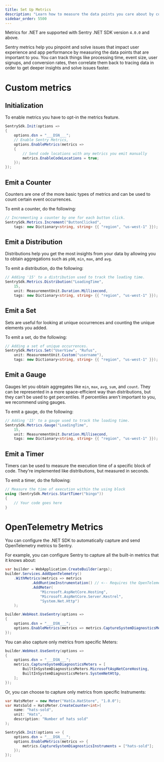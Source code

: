 ```yaml
---
title: Set Up Metrics
description: "Learn how to measure the data points you care about by configuring Metrics in your .NET app."
sidebar_order: 5500
---
```


<Note>

Metrics for .NET are supported with Sentry .NET SDK version `4.0.0` and above.

</Note>

Sentry metrics help you pinpoint and solve issues that impact user experience and app performance by measuring the data points that are important to you. You can track things like processing time, event size, user signups, and conversion rates, then correlate them back to tracing data in order to get deeper insights and solve issues faster.

# Custom metrics

## Initialization

To enable metrics you have to opt-in the metrics feature.

```csharp
SentrySdk.Init(options =>
{
    options.dsn = "___DSN___";
    // Enable Sentry Metrics,
    options.EnableMetrics(metrics =>
    {
        // Send code locations with any metrics you emit manually
        metrics.EnableCodeLocations = true;
    });
});
```

## Emit a Counter

Counters are one of the more basic types of metrics and can be used to count certain event occurrences.

To emit a counter, do the following:

```csharp
// Incrementing a counter by one for each button click.
SentrySdk.Metrics.Increment("ButtonClicked",
    tags: new Dictionary<string, string> {{ "region", "us-west-1" }});
```

## Emit a Distribution

Distributions help you get the most insights from your data by allowing you to obtain aggregations such as `p90`, `min`, `max`, and `avg`.

To emit a distribution, do the following:

```csharp
// Adding '15' to a distribution used to track the loading time.
SentrySdk.Metrics.Distribution("LoadingTime",
    15,
    unit: MeasurementUnit.Duration.Millisecond,
    tags: new Dictionary<string, string> {{ "region", "us-west-1" }});
```

## Emit a Set

Sets are useful for looking at unique occurrences and counting the unique elements you added.

To emit a set, do the following:

```csharp
// Adding a set of unique occurrences.
SentrySdk.Metrics.Set("UserView", "Rufus",
    unit: MeasurementUnit.Custom("username"),
    tags: new Dictionary<string, string> {{ "region", "us-west-1" }});
```

## Emit a Gauge

Gauges let you obtain aggregates like `min`, `max`, `avg`, `sum`, and `count`. They can be represented in a more space-efficient way than distributions, but they can't be used to get percentiles. If percentiles aren't important to you, we recommend using gauges.

To emit a gauge, do the following:

```csharp
// Adding '15' to a gauge used to track the loading time.
SentrySdk.Metrics.Gauge("LoadingTime",
    15,
    unit: MeasurementUnit.Duration.Millisecond,
    tags: new Dictionary<string, string> {{ "region", "us-west-1" }});
```

## Emit a Timer

Timers can be used to measure the execution time of a specific block of code. They're implemented like distributions, but measured in seconds.

To emit a timer, do the following:

```csharp
// Measure the time of execution within the using block
using (SentrySdk.Metrics.StartTimer("bingo"))
{
    // Your code goes here
}
```

# OpenTelemetry Metrics

You can configure the .NET SDK to automatically capture and send OpenTelemetry metrics to Sentry.

For example, you can configure Sentry to capture all the built-in metrics that it knows about:

```csharp {13}
var builder = WebApplication.CreateBuilder(args);
builder.Services.AddOpenTelemetry()
    .WithMetrics(metrics => metrics
            .AddRuntimeInstrumentation() // <-- Requires the OpenTelemetry.Instrumentation.Runtime package
            .AddMeter(
                "Microsoft.AspNetCore.Hosting",
                "Microsoft.AspNetCore.Server.Kestrel",
                "System.Net.Http")
    );

builder.WebHost.UseSentry(options =>
{
    options.dsn = "___DSN___";
    options.EnableMetrics(metrics => metrics.CaptureSystemDiagnosticsMeters = BuiltInSystemDiagnosticsMeters.All);
});
```

You can also capture only metrics from specific Meters:

```csharp {5-6}
builder.WebHost.UseSentry(options =>
{
    options.dsn = "___DSN___";
    metrics.CaptureSystemDiagnosticsMeters = [
        BuiltInSystemDiagnosticsMeters.MicrosoftAspNetCoreHosting,
        BuiltInSystemDiagnosticsMeters.SystemNetHttp,
    ];
});
```

Or, you can choose to capture only metrics from specific Instruments:

```csharp
var HatsMeter = new Meter("HatCo.HatStore", "1.0.0");
var HatsSold = HatsMeter.CreateCounter<int>(
    name: "hats-sold",
    unit: "Hats",
    description: "Number of hats sold"
);

SentrySdk.Init(options => {
    options.dsn = "___DSN___";
    options.EnableMetrics(metrics => {
        metrics.CaptureSystemDiagnosticsInstruments = ["hats-sold"];
    });
});
```

